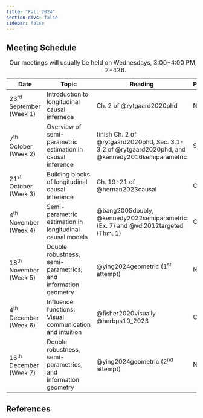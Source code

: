 ```yaml
---
title: "Fall 2024"
section-divs: false
sidebar: false
---
```


## Meeting Schedule

| Date                      | Topic                  | Reading            | Presenter   |
|---------------------------|------------------------|------------------|-------------|
| 23^rd^ September (Week 1) | Introduction to longitudinal causal infernece | Ch. 2 of @rytgaard2020phd | NSH |
| 7^th^ October (Week 2)    | Overview of semi-parametric estimation in causal inference | finish Ch. 2 of @rytgaard2020phd, Sec. 3.1-3.2 of @rytgaard2020phd, and @kennedy2016semiparametric | SVB |
| 21^st^ October (Week 3)   | Building blocks of longitudinal causal inference | Ch. 19-21 of @hernan2023causal | CT |
| 4^th^ November (Week 4)   | Semi-parametric estimation in longitudinal causal models | @bang2005doubly, @kennedy2022semiparametric (Ex. 7) and @vdl2012targeted (Thm. 1) | CJ |
| 18^th^ November (Week 5)  | Double robustness, semi-parametrics, and information geometry | @ying2024geometric (1^st^ attempt) | NSH |
| 4^th^ December (Week 6)   | Influence functions: Visual communication and intuition | @fisher2020visually @herbps10_2023| CJ |
| 16^th^ December (Week 7)  | Double robustness, semi-parametrics, and information geometry | @ying2024geometric (2^nd^ attempt) | NH |

: Our meetings will usually be held on Wednesdays, 3:00-4:00 PM, in HSPH 2-426.

## References

::: {#refs}
:::
